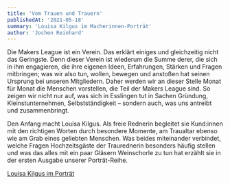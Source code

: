 ```yaml
---
title: 'Vom Trauen und Trauern'
publishedAt: '2021-05-18'
summary: 'Louisa Kilgus im Macherinnen-Porträt'
author: 'Jochen Reinhard'
---
```


Die Makers League ist ein Verein. Das erklärt einiges und gleichzeitig nicht das Geringste. Denn dieser Verein ist wiederum die Summe derer, die sich in ihm engagieren, die ihre eigenen Ideen, Erfahrungen, Stärken und Fragen mitbringen; was wir also tun, wollen, bewegen und anstoßen hat seinen Ursprung bei unseren Mitgliedern. Daher werden wir an dieser Stelle Monat für Monat die Menschen vorstellen, die Teil der Makers League sind. So zeigen wir nicht nur auf, was sich in Esslingen tut in Sachen Gründung, Kleinstunternehmen, Selbstständigkeit – sondern auch, was uns antreibt und zusammenbringt.

Den Anfang macht Louisa Kilgus. Als freie Rednerin begleitet sie Kund:innen mit den richtigen Worten durch besondere Momente, am Traualtar ebenso wie am Grab eines geliebten Menschen. Was beides miteinander verbindet, welche Fragen Hochzeitsgäste der Traurednerin besonders häufig stellen und was das alles mit ein paar Gläsern Weinschorle zu tun hat erzählt sie in der ersten Ausgabe unserer Porträt-Reihe.

[Louisa Kilgus im Porträt](/docs/Louisa-Kilgus-im-Portraet-1.pdf)
